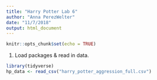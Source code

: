 ```yaml
---
title: "Harry Potter Lab 6"
author: "Anna PerezWelter"
date: "11/7/2018"
output: html_document
---
```


```r
knitr::opts_chunk$set(echo = TRUE)
```


1. Load packages & read in data. 
```r
library(tidyverse)
hp_data <- read_csv("harry_potter_aggression_full.csv")
```

